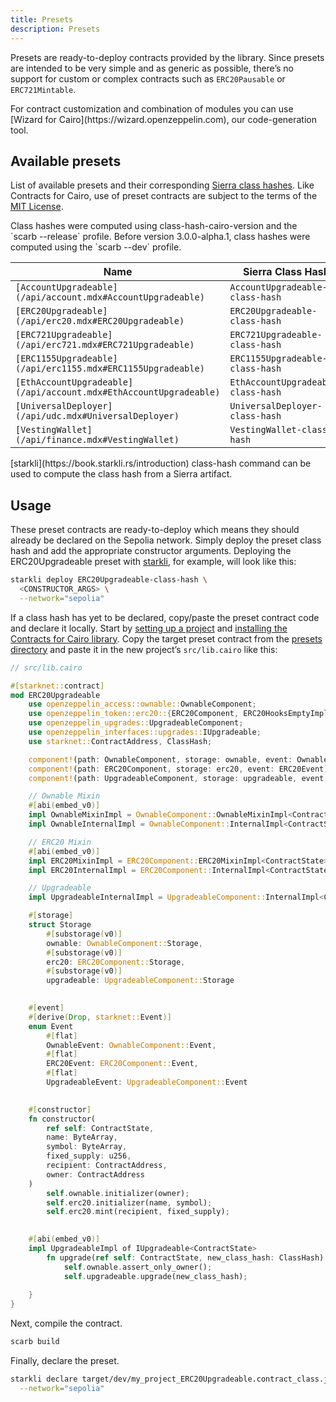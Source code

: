```yaml
---
title: Presets
description: Presets
---
```


Presets are ready-to-deploy contracts provided by the library. Since presets are intended to be very simple
and as generic as possible, there’s no support for custom or complex contracts such as `ERC20Pausable` or `ERC721Mintable`.

<Callout>
For contract customization and combination of modules you can use [Wizard for Cairo](https://wizard.openzeppelin.com), our code-generation tool.
</Callout>

## Available presets

List of available presets and their corresponding [Sierra class hashes](https://docs.starknet.io/architecture-and-concepts/smart-contracts/class-hash/). Like Contracts for Cairo,
use of preset contracts are subject to the terms of the
[MIT License](https://github.com/OpenZeppelin/cairo-contracts?tab=MIT-1-ov-file#readme).

<Callout>
Class hashes were computed using class-hash-cairo-version and the `scarb --release` profile.
</Callout>

<Callout type='warn'>
Before version 3.0.0-alpha.1, class hashes were computed using the `scarb --dev` profile.
</Callout>

| Name | Sierra Class Hash |
| --- | --- |
| `[AccountUpgradeable](/api/account.mdx#AccountUpgradeable)` | `AccountUpgradeable-class-hash` |
| `[ERC20Upgradeable](/api/erc20.mdx#ERC20Upgradeable)` | `ERC20Upgradeable-class-hash` |
| `[ERC721Upgradeable](/api/erc721.mdx#ERC721Upgradeable)` | `ERC721Upgradeable-class-hash` |
| `[ERC1155Upgradeable](/api/erc1155.mdx#ERC1155Upgradeable)` | `ERC1155Upgradeable-class-hash` |
| `[EthAccountUpgradeable](/api/account.mdx#EthAccountUpgradeable)` | `EthAccountUpgradeable-class-hash` |
| `[UniversalDeployer](/api/udc.mdx#UniversalDeployer)` | `UniversalDeployer-class-hash` |
| `[VestingWallet](/api/finance.mdx#VestingWallet)` | `VestingWallet-class-hash` |

<Callout>
[starkli](https://book.starkli.rs/introduction) class-hash command can be used to compute the class hash from a Sierra artifact.
</Callout>

## Usage

These preset contracts are ready-to-deploy which means they should already be declared on the Sepolia network.
Simply deploy the preset class hash and add the appropriate constructor arguments.
Deploying the ERC20Upgradeable preset with [starkli](https://book.starkli.rs/introduction), for example, will look like this:

```bash
starkli deploy ERC20Upgradeable-class-hash \
  <CONSTRUCTOR_ARGS> \
  --network="sepolia"
```

If a class hash has yet to be declared, copy/paste the preset contract code and declare it locally.
Start by [setting up a project](index.mdx#set_up_your_project) and [installing the Contracts for Cairo library](index.mdx#install_the_library).
Copy the target preset contract from the [presets directory](https://github.com/OpenZeppelin/cairo-contracts/blob/release-v3.0.0-alpha.1/packages/presets/src) and paste it in the new project’s `src/lib.cairo` like this:

```rust
// src/lib.cairo

#[starknet::contract]
mod ERC20Upgradeable 
    use openzeppelin_access::ownable::OwnableComponent;
    use openzeppelin_token::erc20::{ERC20Component, ERC20HooksEmptyImpl;
    use openzeppelin_upgrades::UpgradeableComponent;
    use openzeppelin_interfaces::upgrades::IUpgradeable;
    use starknet::ContractAddress, ClassHash;

    component!(path: OwnableComponent, storage: ownable, event: OwnableEvent);
    component!(path: ERC20Component, storage: erc20, event: ERC20Event);
    component!(path: UpgradeableComponent, storage: upgradeable, event: UpgradeableEvent);

    // Ownable Mixin
    #[abi(embed_v0)]
    impl OwnableMixinImpl = OwnableComponent::OwnableMixinImpl<ContractState>;
    impl OwnableInternalImpl = OwnableComponent::InternalImpl<ContractState>;

    // ERC20 Mixin
    #[abi(embed_v0)]
    impl ERC20MixinImpl = ERC20Component::ERC20MixinImpl<ContractState>;
    impl ERC20InternalImpl = ERC20Component::InternalImpl<ContractState>;

    // Upgradeable
    impl UpgradeableInternalImpl = UpgradeableComponent::InternalImpl<ContractState>;

    #[storage]
    struct Storage 
        #[substorage(v0)]
        ownable: OwnableComponent::Storage,
        #[substorage(v0)]
        erc20: ERC20Component::Storage,
        #[substorage(v0)]
        upgradeable: UpgradeableComponent::Storage
    

    #[event]
    #[derive(Drop, starknet::Event)]
    enum Event 
        #[flat]
        OwnableEvent: OwnableComponent::Event,
        #[flat]
        ERC20Event: ERC20Component::Event,
        #[flat]
        UpgradeableEvent: UpgradeableComponent::Event
    

    #[constructor]
    fn constructor(
        ref self: ContractState,
        name: ByteArray,
        symbol: ByteArray,
        fixed_supply: u256,
        recipient: ContractAddress,
        owner: ContractAddress
    ) 
        self.ownable.initializer(owner);
        self.erc20.initializer(name, symbol);
        self.erc20.mint(recipient, fixed_supply);
    

    #[abi(embed_v0)]
    impl UpgradeableImpl of IUpgradeable<ContractState> 
        fn upgrade(ref self: ContractState, new_class_hash: ClassHash) {
            self.ownable.assert_only_owner();
            self.upgradeable.upgrade(new_class_hash);
        
    }
}
```

Next, compile the contract.

```bash
scarb build
```

Finally, declare the preset.

```bash
starkli declare target/dev/my_project_ERC20Upgradeable.contract_class.json \
  --network="sepolia"
```
